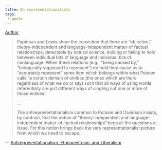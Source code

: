 ```yaml
---
title: On representationalists
tags:
 - quote
---
```


[Author](/docs/phil/Richard Rorty.html)


> Papineau and Lewis share the conviction that there are "objective," theory-independent and language-independent matter-of factual relationships, detectable by natural science, holding or failing to hold between individual bits of language and individual bits of nonlanguage. When these relations (e.g., "being caused by," "biologically supposed to represent") do hold they cause us to "accurately represent" some item which belongs within what Putnam calls "a certain domain of entities (the ones which are there regardless of what we do or say) such that all ways of using words referentially are just different ways of singling out one or more of those entities.'
> 
> ...
>
>The antirepresentationalism common to Putnam and Davidson insists, by contrast, that the notion of "theory-independent and language-independent matter-of-factual relationships" begs all the questions at issue. For this notion brings back the very representationalist picture from which we need to escape.


— [Antirepresentationalism, Ethnocentrism, and Liberalism](/docs/phil/Antirepresentationalism, Ethnocentrism, and Liberalism.html)